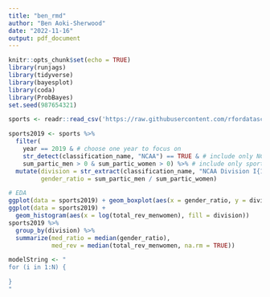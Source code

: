```yaml
---
title: "ben_rmd"
author: "Ben Aoki-Sherwood"
date: "2022-11-16"
output: pdf_document
---
```


```r
knitr::opts_chunk$set(echo = TRUE)
library(runjags)
library(tidyverse)
library(bayesplot)
library(coda)
library(ProbBayes)
set.seed(987654321)
```

```r
sports <- readr::read_csv('https://raw.githubusercontent.com/rfordatascience/tidytuesday/master/data/2022/2022-03-29/sports.csv')
```

```r
sports2019 <- sports %>% 
  filter(
    year == 2019 & # choose one year to focus on
    str_detect(classification_name, "NCAA") == TRUE & # include only NCAA teams
    sum_partic_men > 0 & sum_partic_women > 0) %>% # include only sports with both men and women
  mutate(division = str_extract(classification_name, "NCAA Division I{1,3}"),
         gender_ratio = sum_partic_men / sum_partic_women) 
```

```r
# EDA
ggplot(data = sports2019) + geom_boxplot(aes(x = gender_ratio, y = division))
ggplot(data = sports2019) + 
  geom_histogram(aes(x = log(total_rev_menwomen), fill = division))
sports2019 %>%
  group_by(division) %>%
  summarize(med_ratio = median(gender_ratio),
            med_rev = median(total_rev_menwomen, na.rm = TRUE))
```

```r
modelString <- "
for (i in 1:N) {

}
"
```

